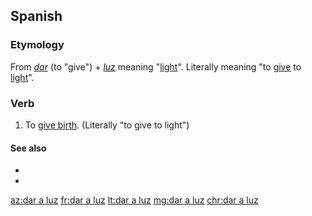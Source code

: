 {{also|dar à luz}}
==Spanish==

===Etymology===
From ''[[dar#Spanish|dar]]'' (to "give") + ''[[luz]]'' meaning "[[light]]". Literally meaning "to [[give]] to [[light]]".

===Verb===
{{head|es|verb|head='''[[dar]] [[a]] [[luz]]'''}}

# {{lb|es|idiomatic}} To [[give birth]]. (Literally "to give to light")

====See also====
* {{l|es|nacer}}
* {{l|es|parir}}

[[az:dar a luz]]
[[fr:dar a luz]]
[[lt:dar a luz]]
[[mg:dar a luz]]
[[chr:dar a luz]]